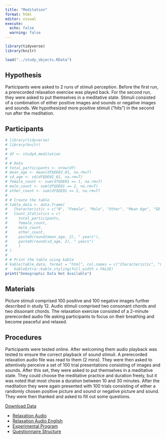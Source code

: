 ```yaml
---
title: "Meditation"
format: html
editor: visual
execute: 
  echo: false
  warning: false
---
```


```r
library(tidyverse)
library(knitr)

load("../study_objects.RData")
```

## Hypothesis

Participants were asked to 2 runs of stimuli perception. Before the first run, a prerecorded relaxation exercise was played back. For the second run, they were asked to put themselves in a meditative state. Stimuli consisted of a combination of either positive images and sounds or negative images and sounds. We hypothesized more positive stimuli ("hits") in the second run after the meditation.

## Participants

```r
# library(tidyverse)
# library(knitr)
# 
# df <- study4_meditation
# 
# # Data
# total_participants <- nrow(df)
# mean_age <- mean(df$DE02_01, na.rm=T)
# sd_age <- sd(df$DE02_01, na.rm=T)
# female_count <- sum(df$DE01 == 1, na.rm=T)
# male_count <- sum(df$DE01 == 2, na.rm=T)
# other_count <- sum(df$DE01 == 3, na.rm=T)
# 
# # Create the table
# table_data <- data.frame(
#   Characteristic = c("N", "Female", "Male", "Other", "Mean Age", "SD Age"),
#   Count_Statistics = c(
#     total_participants, 
#     female_count, 
#     male_count,
#     other_count,
#     paste0(round(mean_age, 2), " years"), 
#     paste0(round(sd_age, 2), " years")
#     )
# )
# 
# # Print the table using kable
# kable(table_data, format = "html", col.names = c("Characteristic", "Count/Statistic")) %>%
#   kableExtra::kable_styling(full_width = FALSE)
print("Demographic Data Not Available")

```

## Materials

Picture stimuli comprised 100 positive and 100 negative images further described in study 12. Audio stimuli comprised two consonant chords and two dissonant chords. The relaxation exercise consisted of a 2-minute prerecorded audio file asking participants to focus on their breathing and become peaceful and relaxed.

## Procedures

Participants were tested online. After welcoming them audio playback was tested to ensure the correct playback of sound stimuli. A prerecorded relaxation audio file was read to them (2 mins). They were then asked to attentively perceive a set of 100 trial presentations consisting of images and sounds. After this set, they were asked to put themselves in a meditative state. They could choose the meditative practice and duration freely, but it was noted that most chose a duration between 10 and 30 minutes. After the meditation they were again presented with 100 trials consisting of either a randomly chosen positive picture and sound or negative picture and sound. They were then thanked and asked to fill out some questions.

::: {.callout-tip title="Data" collapse="true"}
[Download Data](../data/meditation.csv)
:::

::: {.callout-note title="Resources" collapse="true"}
-   [Relaxation Audio](https://osf.io/9gnds)
-   [Relaxation Audio English](https://osf.io/pbzrv)
-   [Experimental Program](https://osf.io/hjxad)
-   [Questionnaire Structure](https://osf.io/4asug)
:::
